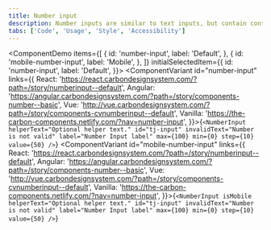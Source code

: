 ```yaml
---
title: Number input
description: Number inputs are similar to text inputs, but contain controls used to increase or decrease an incremental value.
tabs: ['Code', 'Usage', 'Style', 'Accessibility']
---
```


<ComponentDemo
  items={[
    {
      id: 'number-input',
      label: 'Default',
    },
    {
      id: 'mobile-number-input',
      label: 'Mobile',
    },
  ]}
  initialSelectedItem={{
    id: 'number-input',
    label: 'Default',
  }}>
  <ComponentVariant
    id="number-input"
    links={{
      React:
        'https://react.carbondesignsystem.com/?path=/story/numberinput--default',
      Angular:
        'https://angular.carbondesignsystem.com/?path=/story/components-number--basic',
      Vue:
        'http://vue.carbondesignsystem.com/?path=/story/components-cvnumberinput--default',
      Vanilla: 'https://the-carbon-components.netlify.com/?nav=number-input',
    }}>{`
    <NumberInput
      helperText="Optional helper text."
      id="tj-input"
      invalidText="Number is not valid"
      label="Number Input label"
      max={100}
      min={0}
      step={10}
      value={50}
    />
  `}</ComponentVariant>
  <ComponentVariant
    id="mobile-number-input"
    links={{
      React:
        'https://react.carbondesignsystem.com/?path=/story/numberinput--default',
      Angular:
        'https://angular.carbondesignsystem.com/?path=/story/components-number--basic',
      Vue:
        'http://vue.carbondesignsystem.com/?path=/story/components-cvnumberinput--default',
      Vanilla: 'https://the-carbon-components.netlify.com/?nav=number-input',
    }}>{`
        <NumberInput
          isMobile
          helperText="Optional helper text."
          id="tj-input"
          invalidText="Number is not valid"
          label="Number Input label"
          max={100}
          min={0}
          step={10}
          value={50}
        />
    `}</ComponentVariant>
</ComponentDemo>
